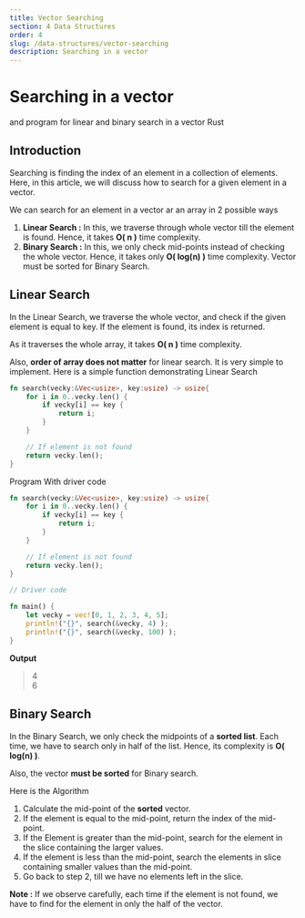 ```yaml
---
title: Vector Searching
section: 4 Data Structures
order: 4
slug: /data-structures/vector-searching
description: Searching in a vector
---
```


# Searching in a vector
and program for linear and binary search in a vector Rust

## Introduction

Searching is finding the index of an element in a collection of elements. Here, in this article, we will discuss how to search for a given element in a vector.

We can search for an element in a vector ar an array in 2 possible ways

1. **Linear Search :** In this, we traverse through whole vector till the element is found. Hence, it takes **O( n )** time complexity.
2. **Binary Search :** In this, we only check mid-points instead of checking the whole vector. Hence, it takes only **O( log(n) )** time complexity. Vector must be sorted for Binary Search.

## Linear Search

In the Linear Search, we traverse the whole vector, and check if the given element is equal to key. If the element is found, its index is returned.

As it traverses the whole array, it takes **O( n )** time complexity. 

Also, **order of array does not matter** for linear search. It is very simple to implement. Here is a simple function demonstrating Linear Search

```rust
fn search(vecky:&Vec<usize>, key:usize) -> usize{
    for i in 0..vecky.len() {
        if vecky[i] == key {
            return i;
        }
    }

    // If element is not found
    return vecky.len();
}
```

Program With driver code

```rust
fn search(vecky:&Vec<usize>, key:usize) -> usize{
    for i in 0..vecky.len() {
        if vecky[i] == key {
            return i;
        }
    }

    // If element is not found
    return vecky.len();
}

// Driver code

fn main() {
    let vecky = vec![0, 1, 2, 3, 4, 5];
    println!("{}", search(&vecky, 4) );
    println!("{}", search(&vecky, 100) );
}
```

**Output**
>4 <br/>
6


## Binary Search

In the Binary Search, we only check the midpoints of a **sorted list**. Each time, we have to search only in half of the list. Hence, its complexity is **O( log(n) )**.

Also, the vector **must be sorted** for Binary search.

Here is the Algorithm
1. Calculate the mid-point of the **sorted** vector.
2. If the element is equal to the mid-point, return the index of the mid-point.
3. If the Element is greater than the mid-point, search for the element in the slice containing the larger values.
4. If the element is less than the mid-point, search the elements in slice containing smaller values than the mid-point.
5. Go back to step 2, till we have no elements left in the slice.

**Note :** If we observe carefully, each time if the element is not found, we have to find for the element in only the half of the vector.